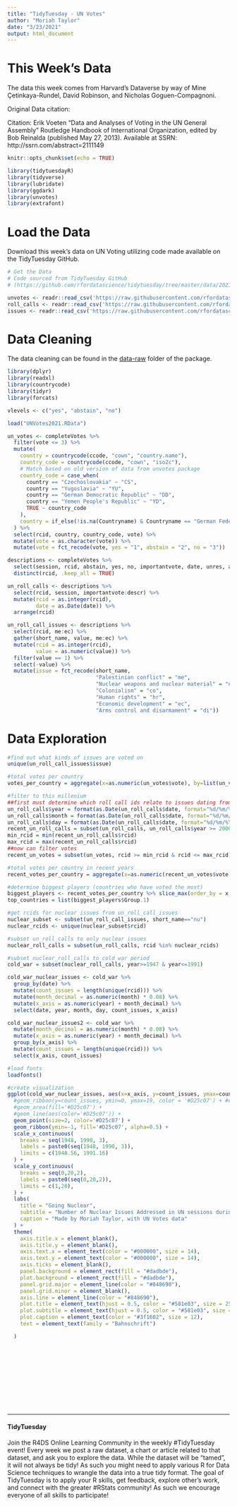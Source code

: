```yaml
---
title: "TidyTuesday - UN Votes"
author: "Moriah Taylor"
date: "3/23/2021"
output: html_document
---
```


# This Week's Data

The data this week comes from Harvard's Dataverse by way of Mine Çetinkaya-Rundel, David Robinson, and Nicholas Goguen-Compagnoni.

Original Data citation:

Citation: Erik Voeten "Data and Analyses of Voting in the UN General Assembly" Routledge Handbook of International Organization, edited by Bob Reinalda (published May 27, 2013). Available at SSRN: http://ssrn.com/abstract=2111149

```r
knitr::opts_chunk$set(echo = TRUE)
```

```r
library(tidytuesdayR)
library(tidyverse)
library(lubridate)
library(ggdark)
library(unvotes)
library(extrafont)
```


# Load the Data

Download this week's data on UN Voting utilizing code made available on the TidyTuesday GitHub.
```r
# Get the Data
# Code sourced from TidyTuesday GitHub
# (https://github.com/rfordatascience/tidytuesday/tree/master/data/2021/2021-03-23)

unvotes <- readr::read_csv('https://raw.githubusercontent.com/rfordatascience/tidytuesday/master/data/2021/2021-03-23/unvotes.csv')
roll_calls <- readr::read_csv('https://raw.githubusercontent.com/rfordatascience/tidytuesday/master/data/2021/2021-03-23/roll_calls.csv')
issues <- readr::read_csv('https://raw.githubusercontent.com/rfordatascience/tidytuesday/master/data/2021/2021-03-23/issues.csv')
```

# Data Cleaning

The data cleaning can be found in the [data-raw](https://github.com/dgrtwo/unvotes/blob/master/data-raw/un-data.R) folder of the package. 

```r
library(dplyr)
library(readxl)
library(countrycode)
library(tidyr)
library(forcats)

vlevels <- c("yes", "abstain", "no")

load("UNVotes2021.RData")

un_votes <- completeVotes %>%
  filter(vote <= 3) %>%
  mutate(
    country = countrycode(ccode, "cown", "country.name"),
    country_code = countrycode(ccode, "cown", "iso2c"),
    # Match based on old version of data from unvotes package
    country_code = case_when(
      country == "Czechoslovakia" ~ "CS",
      country == "Yugoslavia" ~ "YU",
      country == "German Democratic Republic" ~ "DD",
      country == "Yemen People's Republic" ~ "YD",
      TRUE ~ country_code
    ),
    country = if_else(!is.na(Countryname) & Countryname == "German Federal Republic", "Federal Republic of Germany", country)
  ) %>%
  select(rcid, country, country_code, vote) %>%
  mutate(vote = as.character(vote)) %>%
  mutate(vote = fct_recode(vote, yes = "1", abstain = "2", no = "3"))

descriptions <- completeVotes %>%
  select(session, rcid, abstain, yes, no, importantvote, date, unres, amend, para, short, descr, me, nu, di, hr, co, ec) %>%
  distinct(rcid, .keep_all = TRUE)

un_roll_calls <- descriptions %>%
  select(rcid, session, importantvote:descr) %>%
  mutate(rcid = as.integer(rcid),
         date = as.Date(date)) %>%
  arrange(rcid)

un_roll_call_issues <- descriptions %>%
  select(rcid, me:ec) %>%
  gather(short_name, value, me:ec) %>%
  mutate(rcid = as.integer(rcid),
         value = as.numeric(value)) %>%
  filter(value == 1) %>%
  select(-value) %>%
  mutate(issue = fct_recode(short_name,
                            "Palestinian conflict" = "me",
                            "Nuclear weapons and nuclear material" = "nu",
                            "Colonialism" = "co",
                            "Human rights" = "hr",
                            "Economic development" = "ec",
                            "Arms control and disarmament" = "di"))
```

# Data Exploration

```r
#find out what kinds of issues are voted on
unique(un_roll_call_issues$issue)
```

```r
#total votes per country
votes_per_country = aggregate(x=as.numeric(un_votes$vote), by=list(un_votes$country), FUN=sum)

#filter to this millenium
##first must determine which roll call ids relate to issues dating from 2000 and later
un_roll_calls$year = format(as.Date(un_roll_calls$date, format="%d/%m/%Y"),"%Y")
un_roll_calls$month = format(as.Date(un_roll_calls$date, format="%d/%m/%Y"),"%m")
un_roll_calls$day = format(as.Date(un_roll_calls$date, format="%d/%m/%Y"),"%d")
recent_un_roll_calls = subset(un_roll_calls, un_roll_calls$year >= 2000)
min_rcid = min(recent_un_roll_calls$rcid)
max_rcid = max(recent_un_roll_calls$rcid)
##now can filter votes
recent_un_votes = subset(un_votes, rcid >= min_rcid & rcid <= max_rcid)

#total votes per country in recent years
recent_votes_per_country = aggregate(x=as.numeric(recent_un_votes$vote), by=list(recent_un_votes$country), FUN=sum)

#determine biggest players (countries who have voted the most)
biggest_players <- recent_votes_per_country %>% slice_max(order_by = x, n = 8)
top_countries = list(biggest_players$Group.1)
```

```r
#get rcids for nuclear issues from un_roll_call_issues
nuclear_subset <- subset(un_roll_call_issues, short_name=="nu")
nuclear_rcids <- unique(nuclear_subset$rcid)

#subset un_roll_calls to only nuclear issues
nuclear_roll_calls = subset(un_roll_calls, rcid %in% nuclear_rcids)

#subset nuclear_roll_calls to cold war period
cold_war = subset(nuclear_roll_calls, year>=1947 & year<=1991)
```

```r
cold_war_nuclear_issues <- cold_war %>%
  group_by(date) %>%
  mutate(count_issues = length(unique(rcid))) %>%
  mutate(month_decimal = as.numeric(month) * 0.08) %>%
  mutate(x_axis = as.numeric(year) + month_decimal) %>%
  select(date, year, month, day, count_issues, x_axis)

cold_war_nuclear_issues2 <- cold_war %>%
  mutate(month_decimal = as.numeric(month) * 0.08) %>%
  mutate(x_axis = as.numeric(year) + month_decimal) %>%
  group_by(x_axis) %>%
  mutate(count_issues = length(unique(rcid))) %>%
  select(x_axis, count_issues)
```

```r
#load fonts
loadfonts()
```

```r
#create visualization
ggplot(cold_war_nuclear_issues, aes(x=x_axis, y=count_issues, ymax=count_issues)) +
  #geom_ribbon(y=count_issues, ymin=0, ymax=19, color = '#D25c07') + #color="black", fill = '#D25c07'
  #geom_area(fill='#D25c07') +
  #geom_line(aes(color='#D25c07')) +
  geom_point(size=2, color='#D25c07') + 
  geom_ribbon(ymin=-1, fill='#D25c07', alpha=0.5) +
  scale_x_continuous(
    breaks = seq(1948, 1990, 3),
    labels = paste0(seq(1948, 1990, 3)),
    limits = c(1948.56, 1991.16)
  ) +
  scale_y_continuous(
    breaks = seq(0,20,2),
    labels = paste0(seq(0,20,2)),
    limits = c(1,20),
  ) +
  labs(
    title = "Going Nuclear",
    subtitle = "Number of Nuclear Issues Addressed in UN sessions during the Cold War",
    caption = "Made by Moriah Taylor, with UN Votes data"
  ) +
  theme(
    axis.title.x = element_blank(),
    axis.title.y = element_blank(),
    axis.text.x = element_text(color = "#000000", size = 14),
    axis.text.y = element_text(color = "#000000", size = 14),
    axis.ticks = element_blank(),
    panel.background = element_rect(fill = "#dadbde"),
    plot.background = element_rect(fill = "#dadbde"),
    panel.grid.major = element_line(color = "#848690"),
    panel.grid.minor = element_blank(),
    axis.line = element_line(color = "#848690"),
    plot.title = element_text(hjust = 0.5, color = "#581e03", size = 25),
    plot.subtitle = element_text(hjust = 0.5, color = "#581e03", size = 18),
    plot.caption = element_text(color = "#3f1602", size = 12),
    text = element_text(family = "Bahnschrift")

  ) 

```

```r

```

```r

```

```r

```

```r

```

```r

```

```r

```

```r

```

```r

```

```r

```

```r

```

```r

```

----------------------------------

#### TidyTuesday

Join the R4DS Online Learning Community in the weekly #TidyTuesday event!
Every week we post a raw dataset, a chart or article related to that dataset, and ask you to explore the data.
While the dataset will be “tamed”, it will not always be tidy! As such you might need to apply various R for Data Science techniques to wrangle the data into a true tidy format.
The goal of TidyTuesday is to apply your R skills, get feedback, explore other’s work, and connect with the greater #RStats community!
As such we encourage everyone of all skills to participate!